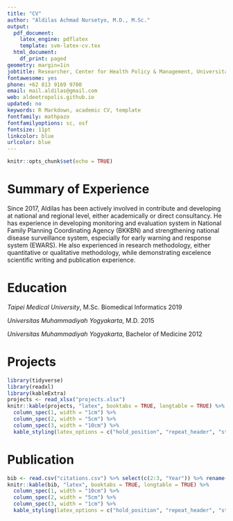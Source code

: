 ```yaml
---
title: "CV"
author: "Aldilas Achmad Nursetyo, M.D., M.Sc."
output:
  pdf_document:
    latex_engine: pdflatex
    template: svm-latex-cv.tex
  html_document:
    df_print: paged
geometry: margin=1in
jobtitle: Researcher, Center for Health Policy & Management, Universitas Gadjah Mada
fontawesome: yes
phone: +62 813 9169 9700
email: mail.aldilas@gmail.com
web: aldeetropolis.github.io
updated: no
keywords: R Markdown, academic CV, template
fontfamily: mathpazo
fontfamilyoptions: sc, osf
fontsize: 11pt
linkcolor: blue
urlcolor: blue
---
```


```r
knitr::opts_chunk$set(echo = TRUE)
```

# Summary of Experience

Since 2017, Aldilas has been actively involved in contribute and developing at national and regional level, either academically or direct consultancy. He has experience in developing monitoring and evaluation system in National Family Planning Coordinating Agency (BKKBN) and strengthening national disease surveillance system, especially for early warning and response system (EWARS). He also experienced in research methodology, either quantitative or qualitative methodology, while demonstrating excelence scientific writing and publication experience.

# Education

*Taipei Medical University*, M.Sc. Biomedical Informatics \hfill 2019

*Universitas Muhammadiyah Yogyakarta*, M.D. \hfill 2015

*Universitas Muhammadiyah Yogyakarta*, Bachelor of Medicine \hfill 2012

# Projects

```r
library(tidyverse)
library(readxl)
library(kableExtra)
projects <- read_xlsx("projects.xlsx")
knitr::kable(projects, "latex", booktabs = TRUE, longtable = TRUE) %>%
  column_spec(1, width = "1cm") %>% 
  column_spec(2, width = "5cm") %>% 
  column_spec(3, width = "10cm") %>% 
  kable_styling(latex_options = c("hold_position", "repeat_header", "striped"))
```

# Publication

```r
bib <- read.csv("citations.csv") %>% select(c(2:3, "Year")) %>% rename("Publication Title" = 1, "Publisher" = 2) %>% arrange(-Year)
knitr::kable(bib, "latex", booktabs = TRUE, longtable = TRUE) %>% 
  column_spec(1, width = "10cm") %>% 
  column_spec(2, width = "5cm") %>%
  column_spec(3, width = "1cm") %>%
  kable_styling(latex_options = c("hold_position", "repeat_header", "striped"))
```
